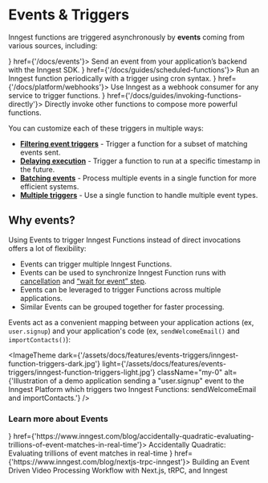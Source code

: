 
# Events & Triggers

Inngest functions are triggered asynchronously by **events** coming from various sources, including:


<CardGroup cols={2}>
  <Card title="Your application" icon={<CloudIcon />} href={'/docs/events'}>
    Send an event from your application’s backend with the Inngest SDK.
  </Card>
  <Card title="Cron schedule" icon={<ClockIcon />} href={'/docs/guides/scheduled-functions'}>
    Run an Inngest function periodically with a trigger using cron syntax.
  </Card>
  <Card title="Webhook events" icon={<WebhookIcon />} href={'/docs/platform/webhooks'}>
    Use Inngest as a webhook consumer for any service to trigger functions.
  </Card>
  <Card title="Another Inngest function" icon={<BranchIcon />} href={'/docs/guides/invoking-functions-directly'}>
    Directly invoke other functions to compose more powerful functions.
  </Card>
</CardGroup>

You can customize each of these triggers in multiple ways:

- **[Filtering event triggers](/docs/guides/writing-expressions)** - Trigger a function for a subset of matching events sent.
- **[Delaying execution](/docs/guides/delayed-functions)** - Trigger a function to run at a specific timestamp in the future.
- **[Batching events](/docs/guides/batching)** - Process multiple events in a single function for more efficient systems.
- **[Multiple triggers](/docs/guides/multiple-triggers)** - Use a single function to handle multiple event types.


## Why events?

Using Events to trigger Inngest Functions instead of direct invocations offers a lot of flexibility:

- Events can trigger multiple Inngest Functions.
- Events can be used to synchronize Inngest Function runs with [cancellation](/docs/features/inngest-functions/cancellation) and [“wait for event” step](/docs/reference/functions/step-wait-for-event).
- Events can be leveraged to trigger Functions across multiple applications.
- Similar Events can be grouped together for faster processing.

Events act as a convenient mapping between your application actions (ex, `user.signup`) and your application's code (ex, `sendWelcomeEmail()` and `importContacts()`):

<ImageTheme
  dark={'/assets/docs/features/events-triggers/inngest-function-triggers-dark.jpg'}
  light={'/assets/docs/features/events-triggers/inngest-function-triggers-light.jpg'}
  className="my-0"
  alt={'Illustration of a demo application sending a "user.signup" event to the Inngest Platform which triggers two Inngest Functions: sendWelcomeEmail and importContacts.'}
/>

### Learn more about Events


<CardGroup cols={2}>
  <Card title="Blog post: How event Filtering works" icon={<NewspaperIcon />} href={'https://www.inngest.com/blog/accidentally-quadratic-evaluating-trillions-of-event-matches-in-real-time'}>
    Accidentally Quadratic: Evaluating trillions of event matches in real-time
  </Card>
  <Card title="Blog post: Events in practice" icon={<NewspaperIcon />} href={'https://www.inngest.com/blog/nextjs-trpc-inngest'}>
    Building an Event Driven Video Processing Workflow with Next.js, tRPC, and Inngest
  </Card>
</CardGroup>
